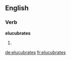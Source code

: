 ==English==

===Verb===
'''elucubrates'''

# {{en-third-person singular of|elucubrate}}

[[de:elucubrates]]
[[fr:elucubrates]]